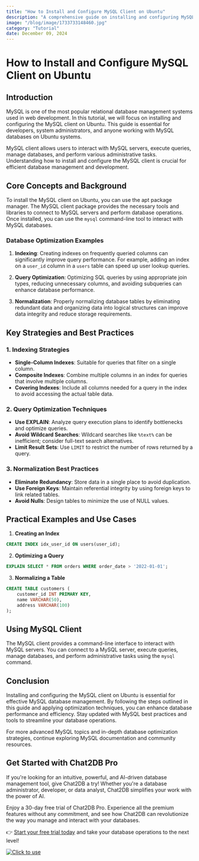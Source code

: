 ```yaml
---
title: "How to Install and Configure MySQL Client on Ubuntu"
description: "A comprehensive guide on installing and configuring MySQL client on Ubuntu, covering all necessary steps and configurations."
image: "/blog/image/1733733148460.jpg"
category: "Tutorial"
date: December 09, 2024
---
```


# How to Install and Configure MySQL Client on Ubuntu


<Authors date="December 09, 2024">
  <Author name="Rowan Hill" link="https://chat2db.ai" />
</Authors>

## Introduction
MySQL is one of the most popular relational database management systems used in web development. In this tutorial, we will focus on installing and configuring the MySQL client on Ubuntu. This guide is essential for developers, system administrators, and anyone working with MySQL databases on Ubuntu systems.

MySQL client allows users to interact with MySQL servers, execute queries, manage databases, and perform various administrative tasks. Understanding how to install and configure the MySQL client is crucial for efficient database management and development.

## Core Concepts and Background
To install the MySQL client on Ubuntu, you can use the apt package manager. The MySQL client package provides the necessary tools and libraries to connect to MySQL servers and perform database operations. Once installed, you can use the `mysql` command-line tool to interact with MySQL databases.

### Database Optimization Examples
1. **Indexing**: Creating indexes on frequently queried columns can significantly improve query performance. For example, adding an index on a `user_id` column in a `users` table can speed up user lookup queries.

2. **Query Optimization**: Optimizing SQL queries by using appropriate join types, reducing unnecessary columns, and avoiding subqueries can enhance database performance.

3. **Normalization**: Properly normalizing database tables by eliminating redundant data and organizing data into logical structures can improve data integrity and reduce storage requirements.

## Key Strategies and Best Practices
### 1. Indexing Strategies
- **Single-Column Indexes**: Suitable for queries that filter on a single column.
- **Composite Indexes**: Combine multiple columns in an index for queries that involve multiple columns.
- **Covering Indexes**: Include all columns needed for a query in the index to avoid accessing the actual table data.

### 2. Query Optimization Techniques
- **Use EXPLAIN**: Analyze query execution plans to identify bottlenecks and optimize queries.
- **Avoid Wildcard Searches**: Wildcard searches like `%text%` can be inefficient; consider full-text search alternatives.
- **Limit Result Sets**: Use `LIMIT` to restrict the number of rows returned by a query.

### 3. Normalization Best Practices
- **Eliminate Redundancy**: Store data in a single place to avoid duplication.
- **Use Foreign Keys**: Maintain referential integrity by using foreign keys to link related tables.
- **Avoid Nulls**: Design tables to minimize the use of NULL values.

## Practical Examples and Use Cases
1. **Creating an Index**
```sql
CREATE INDEX idx_user_id ON users(user_id);
```

2. **Optimizing a Query**
```sql
EXPLAIN SELECT * FROM orders WHERE order_date > '2022-01-01';
```

3. **Normalizing a Table**
```sql
CREATE TABLE customers (
    customer_id INT PRIMARY KEY,
    name VARCHAR(50),
    address VARCHAR(100)
);
```

## Using MySQL Client
The MySQL client provides a command-line interface to interact with MySQL servers. You can connect to a MySQL server, execute queries, manage databases, and perform administrative tasks using the `mysql` command.

## Conclusion
Installing and configuring the MySQL client on Ubuntu is essential for effective MySQL database management. By following the steps outlined in this guide and applying optimization techniques, you can enhance database performance and efficiency. Stay updated with MySQL best practices and tools to streamline your database operations.

For more advanced MySQL topics and in-depth database optimization strategies, continue exploring MySQL documentation and community resources.

## Get Started with Chat2DB Pro

If you're looking for an intuitive, powerful, and AI-driven database management tool, give Chat2DB a try! Whether you're a database administrator, developer, or data analyst, Chat2DB simplifies your work with the power of AI.

Enjoy a 30-day free trial of Chat2DB Pro. Experience all the premium features without any commitment, and see how Chat2DB can revolutionize the way you manage and interact with your databases.

👉 [Start your free trial today](https://chat2db.ai/pricing) and take your database operations to the next level!


[![Click to use](/image/blog/bg/chat2db.jpg)](https://chat2db.ai/)

